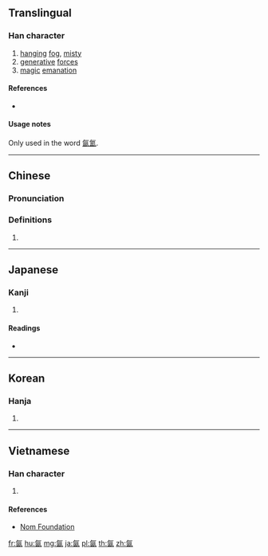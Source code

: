 ==Translingual==

===Han character===
{{Han char|rn=84|rad=气|as=06|sn=10|four=80617|canj=ONWK|ids=⿹气因}}

# [[hang]]ing [[fog]], [[misty]]
# [[generative]] [[force]]s
# [[magic]] [[emanation]]

====References====
* {{Han ref|kx=0599.140|dkj=17060|dj=0992.010|hdz=32011.100|uh=6C24|ud=27684|bh=AEF4|bd=44788}}

====Usage notes====
Only used in the word [[氤氳]].

----

==Chinese==
{{zh-forms}}

===Pronunciation===
{{zh-pron
|m=yīn,yán
|c=jan1
|mc=y
|oc=y
|ma=
|cat=n
}}

===Definitions===
{{zh-hanzi}}

# {{rfdef|lang=zh}}

----

==Japanese==

===Kanji===
{{ja-kanji|grade=|rs=气06}}

# {{defn|lang=ja|sort=气06}}

====Readings====
* {{ja-readings|on=[[いん]] (in)|kun=}}

----

==Korean==

===Hanja===
{{ko-hanja|hangeul=인|eumhun=|rv=in|mr=in|y=in}}

# {{defn|lang=ko|sort=气06}}

----

==Vietnamese==

===Han character===
{{vi-readings|rs=气06| hanviet = nhân}}

# {{defn|lang=vi|sort=气06}}

====References====
*[http://nomfoundation.org/common/nom_details.php?codepoint=6c24 Nom Foundation]

[[fr:氤]]
[[hu:氤]]
[[mg:氤]]
[[ja:氤]]
[[pl:氤]]
[[th:氤]]
[[zh:氤]]